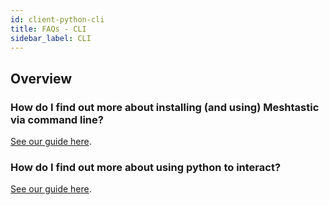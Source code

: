 ```yaml
---
id: client-python-cli
title: FAQs - CLI
sidebar_label: CLI
---
```


## Overview

### How do I find out more about installing (and using) Meshtastic via command line?

[See our guide here](/docs/software/python/python-installation).

### How do I find out more about using python to interact?

[See our guide here](/docs/software/python/python-uses).
